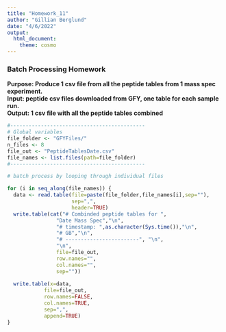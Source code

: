 ```yaml
---
title: "Homework_11"
author: "Gillian Berglund"
date: "4/6/2022"
output: 
  html_document: 
    theme: cosmo
---
```


### Batch Processing Homework
**Purpose: Produce 1 csv file from all the peptide tables from 1 mass spec experiment.**  
**Input: peptide csv files downloaded from GFY, one table for each sample run.**  
**Output: 1 csv file with all the peptide tables combined**

```r
#--------------------------------------------
# Global variables
file_folder <- "GFYFiles/"
n_files <- 8
file_out <- "PeptideTablesDate.csv"
file_names <- list.files(path=file_folder)
#--------------------------------------------
```

```r
# batch process by looping through individual files

for (i in seq_along(file_names)) {
  data <- read.table(file=paste(file_folder,file_names[i],sep=""),
                     sep=",",
                     header=TRUE)
  write.table(cat("# Combinded peptide tables for ",
                "Date Mass Spec","\n",
                "# timestamp: ",as.character(Sys.time()),"\n",
                "# GB","\n",
                "# ------------------------", "\n",
                "\n",
                file=file_out,
                row.names="",
                col.names="",
                sep=""))
  
  write.table(x=data,
            file=file_out,
            row.names=FALSE,
            col.names=TRUE,
            sep=",",
            append=TRUE)
}
```
